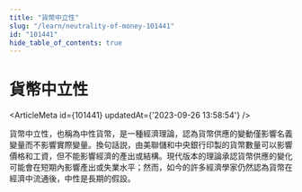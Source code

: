 ```yaml
---
title: "貨幣中立性"
slug: "/learn/neutrality-of-money-101441"
id: "101441"
hide_table_of_contents: true
---
```



# 貨幣中立性

<ArticleMeta id={101441} updatedAt={'2023-09-26 13:58:54'} />
<div className='border-solid border-b border-t-0 my-4 border-[var(--ifm-color-gray-300)]' />

貨幣中立性，也稱為中性貨幣，是一種經濟理論，認為貨幣供應的變動僅影響名義變量而不影響實際變量。換句話説，由美聯儲和中央銀行印製的貨幣數量可以影響價格和工資，但不能影響經濟的產出或結構。現代版本的理論承認貨幣供應的變化可能會在短期內影響產出或失業水平；然而，如今的許多經濟學家仍然認為貨幣在經濟中流通後，中性是長期的假設。
